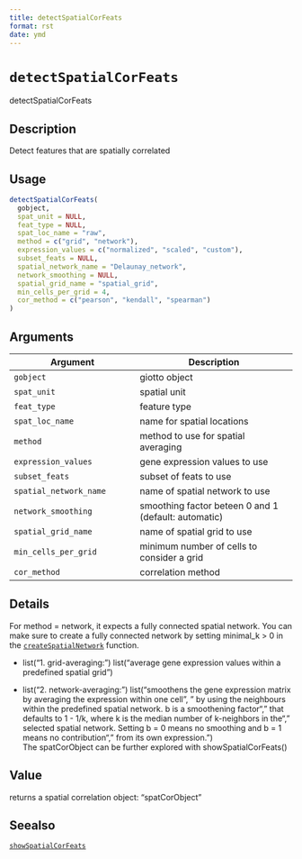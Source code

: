 ```yaml
--- 
title: detectSpatialCorFeats 
format: rst 
date: ymd 
--- 
```

# `detectSpatialCorFeats`

detectSpatialCorFeats


## Description

Detect features that are spatially correlated


## Usage

```r
detectSpatialCorFeats(
  gobject,
  spat_unit = NULL,
  feat_type = NULL,
  spat_loc_name = "raw",
  method = c("grid", "network"),
  expression_values = c("normalized", "scaled", "custom"),
  subset_feats = NULL,
  spatial_network_name = "Delaunay_network",
  network_smoothing = NULL,
  spatial_grid_name = "spatial_grid",
  min_cells_per_grid = 4,
  cor_method = c("pearson", "kendall", "spearman")
)
```


## Arguments

Argument      |Description
------------- |----------------
`gobject`     |     giotto object
`spat_unit`     |     spatial unit
`feat_type`     |     feature type
`spat_loc_name`     |     name for spatial locations
`method`     |     method to use for spatial averaging
`expression_values`     |     gene expression values to use
`subset_feats`     |     subset of feats to use
`spatial_network_name`     |     name of spatial network to use
`network_smoothing`     |     smoothing factor beteen 0 and 1 (default: automatic)
`spatial_grid_name`     |     name of spatial grid to use
`min_cells_per_grid`     |     minimum number of cells to consider a grid
`cor_method`     |     correlation method


## Details

For method = network, it expects a fully connected spatial network. You can make sure to create a
 fully connected network by setting minimal_k > 0 in the [`createSpatialNetwork`](#createspatialnetwork) function.
   

*  list("1. grid-averaging: ") list("average gene expression values within a predefined spatial grid")   

*  list("2. network-averaging: ") list("smoothens the gene expression matrix by averaging the expression within one cell\n", " by using the neighbours within the predefined spatial network. b is a smoothening factor\n", " that defaults to 1 - 1/k, where k is the median number of  k-neighbors in the\n", " selected spatial network. Setting b = 0 means no smoothing and b = 1 means no contribution\n", " from its own expression.")  
 The spatCorObject can be further explored with showSpatialCorFeats()


## Value

returns a spatial correlation object: "spatCorObject"


## Seealso

[`showSpatialCorFeats`](#showspatialcorfeats)


